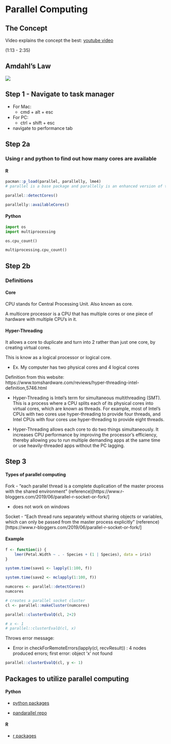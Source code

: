 # Parallel Computing 

## The Concept

Video explains the concept the best: 
[youtube video](https://youtu.be/aucZUdvkVyl)

(1:13 - 2:35)

## Amdahl's Law

![](../images/amdahls_law.png)

## Step 1 - Navigate to task manager

- For Mac:
    - cmd + alt + esc
- For PC:
    - ctrl + shift + esc

- navigate to performance tab

## Step 2a 
### Using r and python to find out how many cores are available

#### R 

```r
pacman::p_load(parallel, parallelly, lme4)
# parallel is a base package and parallelly is an enhanced version of the package. 
```


```r
parallel::detectCores()

parallelly::availableCores()
``` 

#### Python
```python
import os 
import multiprocessing
```

```python
os.cpu_count()

```

```python
multiprocessing.cpu_count()
```

## Step 2b 
### Definitions

#### Core
CPU stands for Central Processing Unit. Also known as core.

A multicore processor is a CPU that has multiple cores or one piece of hardware with multiple CPU's in it.

#### Hyper-Threading
It allows a core to duplicate and turn into 2 rather than just one core, by creating virtual cores.

This is know as a logical processor or logical core. 

- Ex. My computer has two physical cores and 4 logical cores

Definition from this website: https://www.tomshardware.com/reviews/hyper-threading-intel-definition,5746.html

-  Hyper-Threading is Intel’s term for simultaneous multithreading (SMT). This is a process where a CPU splits each of its physical cores into virtual cores, which are known as threads. For example, most of Intel's CPUs with two cores use hyper-threading to provide four threads, and Intel CPUs with four cores use hyper-threading to provide eight threads.

- Hyper-Threading allows each core to do two things simultaneously. It increases CPU performance by improving the processor’s efficiency, thereby allowing you to run multiple demanding apps at the same time or use heavily-threaded apps without the PC lagging.


## Step 3
#### Types of parallel computing 

Fork 
- "each parallel thread is a complete duplication of the master process with the shared environment" (reference)[https://www.r-bloggers.com/2019/06/parallel-r-socket-or-fork/] 

- does not work on windows


Socket
- "Each thread runs separately without sharing objects or variables, which can only be passed from the master process explicitly" (reference)[https://www.r-bloggers.com/2019/06/parallel-r-socket-or-fork/]

#### Example

```r
f <- function(i) {
    lmer(Petal.Width ~ . - Species + (1 | Species), data = iris)
}

system.time(save1 <- lapply(1:100, f))

system.time(save2 <- mclapply(1:100, f))
```

```r
numcores <- parallel::detectCores()
numcores
```

```r
# creates a parallel socket cluster
cl <- parallel::makeCluster(numcores)
```

```r
parallel::clusterEvalQ(cl, 2+2)
```


```r
# x <- 1
# parallel::clusterEvalQ(cl, x)
```
Throws error message:

- Error in checkForRemoteErrors(lapply(cl, recvResult)) : 4 nodes produced errors; first error: object 'x' not found

```r
parallel::clusterEvalQ(cl, y <- 1)
```


## Packages to utilize parallel computing 

#### Python

- [python packages](https://www.guvi.in/blog/python-libraries-for-parallel-processing/)

- [pandarallel repo](https://github.com/nalepae/pandarallel/blob/master/docs/examples_windows.ipynb)

#### R 

- [r packages](https://yxue-me.com/post/2019-05-12-a-glossary-of-parallel-computing-packages-in-r-2019/)